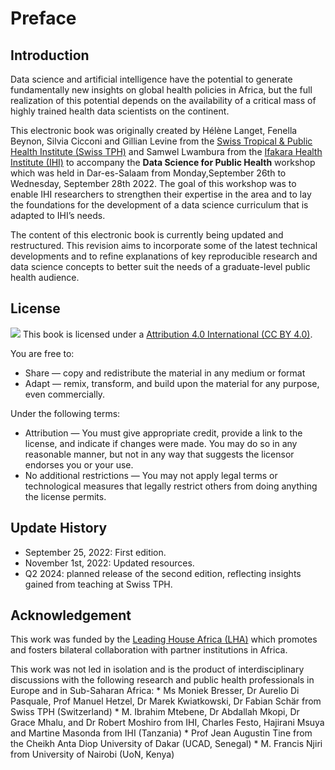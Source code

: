 # Preface {.unnumbered}

## Introduction

Data science and artificial intelligence have the potential to generate fundamentally new insights on global health policies in Africa, but the full realization of this potential depends on the availability of a critical mass of highly trained health data scientists on the continent.

This electronic book was originally created by Hélène Langet, Fenella Beynon, Silvia Cicconi and Gillian Levine from the [Swiss Tropical & Public Health Institute (Swiss TPH)](https://www.swisstph.ch) and Samwel Lwambura from the [Ifakara Health Institute (IHI)](https://ihi.or.tz/) to accompany the **Data Science for Public Health** workshop which was held in Dar-es-Salaam from Monday,September 26th to Wednesday, September 28th 2022. The goal of this workshop was to enable IHI researchers to strengthen their expertise in the area and to lay the foundations for the development of a data science curriculum that is adapted to IHI's needs.

The content of this electronic book is currently being updated and restructured. This revision aims to incorporate some of the latest technical developments and to refine explanations of key reproducible research and data science concepts to better suit the needs of a graduate-level public health audience.

## License

![](https://i.creativecommons.org/l/by/4.0/88x31.png) This book is licensed under a [Attribution 4.0 International (CC BY 4.0)](https://creativecommons.org/licenses/by/4.0/).

You are free to:

-   Share --- copy and redistribute the material in any medium or format
-   Adapt --- remix, transform, and build upon the material for any purpose, even commercially.

Under the following terms:

-   Attribution --- You must give appropriate credit, provide a link to the license, and indicate if changes were made. You may do so in any reasonable manner, but not in any way that suggests the licensor endorses you or your use.
-   No additional restrictions --- You may not apply legal terms or technological measures that legally restrict others from doing anything the license permits.


## Update History

* September 25, 2022: First edition.
* November 1st, 2022: Updated resources.
* Q2 2024: planned release of the second edition, reflecting insights gained from teaching at Swiss TPH.

## Acknowledgement

This work was funded by the [Leading House Africa (LHA)](https://www.swisstph.ch/en/research/leading-house-africa/) which promotes and fosters bilateral collaboration with partner institutions in Africa.

This work was not led in isolation and is the product of interdisciplinary discussions with the following research and public health professionals in Europe and in Sub-Saharan Africa:
* Ms Moniek Bresser, Dr Aurelio Di Pasquale, Prof Manuel Hetzel, Dr Marek Kwiatkowski, Dr Fabian Schär from Swiss TPH (Switzerland)
* M. Ibrahim Mtebene, Dr Abdallah Mkopi, Dr Grace Mhalu, and Dr Robert Moshiro from IHI, Charles Festo, Hajirani Msuya and Martine Masonda from IHI (Tanzania)
* Prof Jean Augustin Tine from the Cheikh Anta Diop University of Dakar (UCAD, Senegal)
* M. Francis Njiri from University of Nairobi (UoN, Kenya)